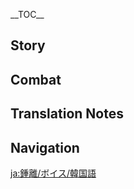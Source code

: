 {{CharacterTabs}}
{{LanguageTabs}}
__TOC__
==Story==
{{VO/Story
|character           = Zhongli
|language            = ko
|name                = 종려

<!-- Hello -->
|vo_01_01_title      = 첫 만남…
|vo_01_01_subtitle   = Hello
|vo_01_01_file       = VO_{language}{character} Hello.ogg
|vo_01_01_tx         = 새로운 「계약」? 좋아… 아직 휴가 기간이지만 함께 가주지. 계약서에 무슨 이름으로 서명해야 하지? 이름이 여러 개인데. 휴가 기간이라면… 난 「종려」야. 넌 여행자? 넌 무슨 이름으로 서명할 건가?
|vo_01_01_rm         = Saeroun "Gyeyak"? Joa... ajik hyuga giganijiman hamkke gajuji. Gyeyakseoe museun ireumeuro seomyeonghaeya haji? Ireumi yeoreo gaeinde. Hyuga giganiramyeon... nan "Jongryeo"ya. Neon yeohaengja? Neon museun ireumeuro seomyeonghal geonga?

<!-- Chats -->
|vo_02_01_title      = 잡담・여정
|vo_02_01_subtitle   = Chat: Journeys
|vo_02_01_file       = VO_{language}{character} Chat - Journeys.ogg
|vo_02_01_tx         = 여정은 언젠가 끝나게 돼. 그러니 서두를 필요 없어
|vo_02_01_rm         = Yeojeong-eun eonjenga kkeutnage dwae. Geureoni seodureul piryo eopsseo
|vo_02_02_title      = 잡담・유람
|vo_02_02_subtitle   = Chat: Tours
|vo_02_02_file       = VO_{language}{character} Chat - Tours.ogg
|vo_02_02_tx         = 이제 어디 가고 싶어? [[Liyue|리월]]의 명승 고지를 둘러보고 싶다면 괜찮은 방법이 있어
|vo_02_02_rm         = Ije eodi gago sipeo? Riwol-ui myeongseung gojireul dulleobogo sipttamyeon gwaenchaneun bangbeobi isseo
|vo_02_03_title      = 잡담・리월
|vo_02_03_subtitle   = Chat: Liyue
|vo_02_03_file       = VO_{language}{character} Chat - Liyue.ogg
|vo_02_03_tx         = 「유통」을 위해 지은 배는 항구에 정박하지. 그러니 리월은 모든 재물이 「모이는」 곳이야
|vo_02_03_rm         = "Yutong"eul wihae jieun baeneun hanggue jeongbakaji. Geureoni Riwol-eun modeun jaemuri "moineun" gosiya
|vo_02_04_title      = 잡담・회고
|vo_02_04_subtitle   = Chat: Reminiscing
|vo_02_04_file       = VO_{language}{character} Chat - Reminiscing.ogg
|vo_02_04_tx         = {{tt|계화|桂花}}꽃을 사서 좋은 술을 가지고 함께 배를 띄우고 싶으나…옛 {{tt|친구|親舊}}는 언제 다시 만날 수 있으려나?
|vo_02_04_rm         = Gyehwakkocheul saseo joeun sureul gajigo hamkke baereul ttuiugo sipeuna... Yet chinguneun eonje dasi mannal su isseuryeona?

<!-- Weather -->
|vo_03_01_title      = 비가 그친 후…
|vo_03_01_subtitle   = After the Rain
|vo_03_01_file       = VO_{language}{character} After the Rain.ogg
|vo_03_01_tx         = 「유리주머니」 같은 식물은 습한 환경을 좋아해서 비가 온 후 따는 게 좋아. 찾아낸다면 적당히 저장해 둬
|vo_03_01_rm         = "Yurijumeoni" gateun sikmureun seuphan hwangyeong'eul joahaeseo biga on hu ttaneun ge joa. Chajanendamyeon jeokdanghi jeojanghae dwo
|vo_03_02_title      = 눈이 올 때…
|vo_03_02_subtitle   = When It Snows
|vo_03_02_file       = VO_{language}{character} When It Snows.ogg
|vo_03_02_tx         = 어디 가서 눈을 피하지. 난 괜찮은데, 넌 감기 걸릴지도 모르니
|vo_03_02_rm         = Eodi gaseo nuneul pihaji. Nan gwaenchaneunde, neon gamgi geolliljido moreuni
|vo_03_03_title      = 강풍이 불 때…
|vo_03_03_subtitle   = When the Wind Is Blowing
|vo_03_03_file       = VO_{language}{character} When the Wind Is Blowing.ogg
|vo_03_03_tx         = 휴가를 보내기엔 좋지 않은 날씨군. 가서 경극이나 감상하자고
|vo_03_03_rm         = Hyugareul bonaegien jochi aneun nalssigun. Gaseo gyeonggeugina gamsanghajago

<!-- Greetings -->
|vo_04_01_title      = 아침 인사…
|vo_04_01_subtitle   = Good Morning
|vo_04_01_file       = VO_{language}{character} Good Morning.ogg
|vo_04_01_tx         = 오늘도 경치가 근사하면 좋겠군
|vo_04_01_rm         = Oneuldo gyeongchiga geunsahamyeon joketkkun
|vo_04_02_title      = 점심 인사…
|vo_04_02_subtitle   = Good Afternoon
|vo_04_02_file       = VO_{language}{character} Good Afternoon.ogg
|vo_04_02_tx         = 기운이 나는 걸 먹고 싶어? 음…흘호암에 괜찮은 식당이 있어
|vo_04_02_rm         = Giuni naneun geol meokko sipeo? Eum... heulhoame gwaenchaneun sikdang-i isseo
|vo_04_03_title      = 저녁 인사…
|vo_04_03_subtitle   = Good Evening
|vo_04_03_file       = VO_{language}{character} Good Evening.ogg
|vo_04_03_tx         = 운 선생의 경극을 놓쳤지만, 밤의 리월에는 가볼 만한 곳이 많아
|vo_04_03_rm         = Un seonsaeng-ui gyeonggeugeul nohchyeotjjiman, bam-ui Riworeneun gabol manan gosi mana
|vo_04_04_title      = 굿나잇…
|vo_04_04_subtitle   = Good Night
|vo_04_04_file       = VO_{language}{character} Good Night.ogg
|vo_04_04_tx         = 시장은 문을 닫았고 떠들썩한 부두도 깊은 잠에 빠졌구나. 가서 쉬어
|vo_04_04_rm         = Sijang-eun muneul dadatkko tteodeulsseokan bududo gipeun jame ppajyeotguna. Gaseo swieo

<!-- About -->
|vo_05_01_title      = {name} 자신에 대해…
|vo_05_01_subtitle   = About {character}
|vo_05_01_file       = VO_{language}{character} About {character}.ogg
|vo_05_01_tx         = 규칙이 없다면 일을 이룰 수 없어. 평범한 사람이나 선인이나 각자의 임무를 다해야 리월이 계속 평화롭지
|vo_05_01_rm         = Gyuchigi eopdamyeon ireul irul su eopsseo. Pyeongbeomhan saramina seoninina gakjaui immureul dahaeya Riwol-i gyesok pyeonghwaropji

<!-- About Us -->
|vo_06_01_title      = 우리에 대해・황금
|vo_06_01_subtitle   = About Us: Gold
|vo_06_01_file       = VO_{language}{character} About Us - Gold.ogg
|vo_06_01_tx         = 황금은 리월의 재물이자 리월의 심장을 뛰게 하는 피야. 네가 황금처럼 빛나는 마음이 있는지 기대해 보겠어
|vo_06_01_rm         = Hwanggeum-eun Riwol-ui jaemur-ija Riwol-ui simjang-eul ttwige haneun piya. Nega hwanggeumcheoreom binnaneun ma-eum-i inneunji gidaehae bogess-eo
|vo_06_02_title      = 우리에 대해・계약
|vo_06_02_subtitle   = About Us: Contracts
|vo_06_02_friendship = 6
|vo_06_02_quest      = A New Star Approaches
|vo_06_02_file       = VO_{language}{character} About Us - Contracts.ogg
|vo_06_02_tx         = 너와 나와 「계약」으로 맺어진 벗&mdash;&mdash;그럼 계약 범위 안의 일이라면 나와 상의할 수 있어
|vo_06_02_rm         = Neowa nawa "gyeyak"-euro maej-eojin beot{{lmdash}} Geureom gyeyak beom-wi an-ui ir-iramyeon nawa sang-uihal su iss-eo
|vo_06_03_title      = 우리에 대해・공평
|vo_06_03_subtitle   = About Us: Fairness
|vo_06_03_friendship = 6
|vo_06_03_file       = VO_{language}{character} About Us - Fairness.ogg
|vo_06_03_tx         = 「계약」 밖의 일을 상의해도 돼. 이 땅에서 이렇게 오래 살았으니 웬만한 일은 대략 알지. 물론 네가 날 위해 해주었으면 하는 일이 있긴 해. 그래야 「공평」한 셈이니까
|vo_06_03_rm         = "Gyeyak" bakk-ui ir-eul sang-uihaedo dwae. I ttang-eseo ireoke orae sar-ass-euni wenmanhan ir-eun daeryak alji. Mullon nega nal wihae haejueoss-eumyeon haneun ir-i itgin hae. Geuraeya "gongpyeong"-han sem-inikka
|vo_06_04_title      = 우리에 대해・곤혹
|vo_06_04_subtitle   = About Us: Confusion
|vo_06_04_friendship = 6
|vo_06_04_file       = VO_{language}{character} About Us - Confusion.ogg
|vo_06_04_tx         = 「계약」은 「우정」과 「정」을 구분하고 측정할 수 없어. 그럼 대체 어떻게 해야 우리 우정의 무게를 잴 수 있을까? 「친구」, 너는 답을 아는가?
|vo_06_04_rm         = "Gyeyak"-eun "ujeong"-gwa "jeong"-eul gubunhago cheukjeonghal su eobs-eo. Geureom daeche eotteoke haeya uri ujeong-ui muge-reul jael su iss-eulkka? "Chin-gu", neoneun dab-eul aneun-ga?

<!-- Miscellany I -->
|vo_07_01_title      = 「신의 눈」에 대해…
|vo_07_01_subtitle   = About the [[Vision]]
|vo_07_01_file       = VO_{language}{character} About the Vision.ogg
|vo_07_01_tx         = 「신의 눈」…역시 일종의 「계약」이야. 모든 힘에는 대가가 따른다는 걸 알아야 해. 천 개의 권력에는 천 개의 책임이 따라
|vo_07_01_rm         = "Sin-ui Nun"... yeoksi iljong-ui "gyeyag"-iya. Modeun him-eneun daegaga ttareundaneun geol ar-aya hae. Cheon gaeui gwollyeog-eneun cheon gaeui chaeg-im-i ttara
|vo_07_02_title      = 하고 싶은 이야기…
|vo_07_02_subtitle   = Something to Share
|vo_07_02_file       = VO_{language}{character} Something to Share.ogg
|vo_07_02_tx         = 「거래」의 규칙은 「계약」이고 준칙은 「공평」이지. 「계약」을 맺고 준수하는 자는 절대 잊어선 안 돼. 공평함을 잃게 되면 계약은 기만의 근거가 되지
|vo_07_02_rm         = "Georae"-ui gyuchig-eun "gyeyag"-igo junchig-eun "gongpyeong"-iji. "Gyeyag"-eul maetgo junsuhaneun janeun jeoldae ij-eoseon an dwae. Gongpyeongham-eul ilke doemyeon gyeyag-eun giman-ui geun-geoga doeji
|vo_07_03_title      = 흥미있는 일…
|vo_07_03_subtitle   = Interesting Things
|vo_07_03_file       = VO_{language}{character} Interesting Things.ogg
|vo_07_03_tx         = 「절운간」에 가면 「청심」을 한 묶음 따다 줘. 한 묶음이면 돼. 여비는…아, 잊을 뻔했네, 「계약」 기간에 여비는 네가 대신 지불해. 그럼 수고하도록
|vo_07_03_rm         = "Jeol-ungan"-e gamyeon "cheongsim"-eul han mukk-eum ttada jwo. Han mukk-eum-imyeon dwae. Yeobi-neun... a, ij-eul ppeonhaenne, "gyeyak" gigan-e yeobi-neun nega daesin jibulhae. Geureom sugohadorok

<!-- About Others -->
|vo_08_01_title      = 소에 대해…
|vo_08_01_subtitle   = About [[Xiao]]
|vo_08_01_friendship = 4
|vo_08_01_file       = VO_{language}{character} About Xiao.ogg
|vo_08_01_tx         = 귀리원의 어린 선인…아…지금까지 그는 자신의 직책을 이행하고 있어…이 「열리진심산」을 그에게 전해줘. 맞다, 페이몬이 훔쳐 먹지 못하게 해. 이것의 약효는…아무나 감당할 수 있는 게 아니야
|vo_08_01_rm         = Gwiriwon-ui eorin seon-in... A... jigeumkkaji geuneun jasin-ui jikchaeg-eul ihaenghago iss-eo... I "yeollijinsimsan"-eul geu-ege jeonhaejwo. Matda, Peimon-i humchyeo meokji mothage hae. Igeos-ui yakhyoneun... amuna gamdanghal su inneun ge aniya
|vo_08_02_title      = 벤티에 대해…
|vo_08_02_subtitle   = About [[Venti]]
|vo_08_02_friendship = 4
|vo_08_02_file       = VO_{language}{character} About Venti.ogg
|vo_08_02_tx         = 으… 진한 술 냄새. 그 시인이 방금 왔었군, 고상한 구석은 하나도 없는 주정뱅이 시인 같으니라고! 자네… 으, 그의 유혹에 넘어가 진탕 마셨군. 말도 제대로 못하고… 기다려 내가 「정신 드는 차」를 끓여오지. 6시간이면 되니 잠깐 기다려…
|vo_08_02_rm         = Eu... jinhan sul naemsae. Geu siin-i banggeum wass-eotgun, gosanghan guseog-eun hanado eomneun jujeongbaeng-i siin gat-eunirago! Jane... eu, geuui yuhog-e neom-eoga jintang masyeotgun. Maldo jedaero mothago... gidaryeo naega "jeongsin deuneun cha"-reul kkeulh-yeooji. Yuksigan-imyeon doeni, jamkkan gidaryeo...
|vo_08_03_title      = 응광에 대해…
|vo_08_03_subtitle   = About [[Ningguang]]
|vo_08_03_friendship = 4
|vo_08_03_file       = VO_{language}{character} About Ningguang.ogg
|vo_08_03_tx         = 매일 처리하는 일이 아무리 많아도 그녀는 진취적인 마음을 잃지 않아. 정말 대단하지. 그 당시 그녀가 맨발로 요광 해안에서 남쪽 마을로 향하며 물건을 팔던 생각이 나는군. 시간은 평범한 사람에겐 너무 잔혹해…
|vo_08_03_rm         = Maeil cheorihaneun ir-i amuri manh-ado geunyeo-neun jinchwijeog-in ma-eum-eul ilchi anh-a. Jeongmal daedanhaji. Geu dangsi geunyeo-ga maenballo yogwang haean-eseo namjjog ma-eullo hyanghamyeo mulgeon-eul paldeon saenggag-i naneungun. Sigan-eun pyeongbeomhan saram-egen neomu janhokhae...
|vo_08_04_title      = 호두에 대해…
|vo_08_04_subtitle   = About [[Hu Tao]]
|vo_08_04_friendship = 4
|vo_08_04_file       = VO_{language}{character} About Hu Tao.ogg
|vo_08_04_tx         = 지금의 당주? 큼… 그 아이는 상대하지 못하겠어
|vo_08_04_rm         = Jigeum-ui dangju? Keum... geu ai-neun sangdaehaji mothagess-eo
|vo_08_05_title      = 타르탈리아에 대해・침착
|vo_08_05_subtitle   = About [[Tartaglia]]: Composed
|vo_08_05_friendship = 4
|vo_08_05_file       = VO_{language}{character} About Tartaglia - Composed.ogg
|vo_08_05_tx         = 스네즈나야에서 온 그 무인은 아직도 리월에 있는 건가? 괜찮아, 만약 그가 널 귀찮게 하면 날 불러
|vo_08_05_rm         = Seunejeunaya-eseo on geu mu-in-eun ajikdo Riwol-e inneun geon-ga? Gwaenchanh-a, man-yak geuga neol gwichanke hamyeon nal bulleo
|vo_08_06_title      = 타르탈리아에 대해・술상
|vo_08_06_subtitle   = About Tartaglia: Drinks
|vo_08_06_friendship = 4
|vo_08_06_quest      = A New Star Approaches
|vo_08_06_file       = VO_{language}{character} About Tartaglia - Drinks.ogg
|vo_08_06_tx         = 우인단 내에서 「타르탈리아」의 소문이 또 안 좋아진 모양이야. 하지만 그와 같은 자라면 분명 자신에 대한 불만을 없애버리기 위해 적극적으로 나서겠지. 흠…다음번 술자리에서 또 재밌는 얘기를 많이 들을 수 있겠군. 여행자, 너도 올래?
|vo_08_06_rm         = U'in-dan naeeseo Tareutallia-ui somun-i tto an joh-ajin moyang-iya. hajiman geuwa gat-eun jaramyeon bunmyeong jasin-e daehan bulman-eul eobs-aebeorigi wihae jeokgeukjeog-euro naseogetji. Heum... da-eumbeon suljarieseo tto jaeminneun yaegi-reul manh-i deur-eul su itgetgun. Yeohaengja, neodo ollae?
|vo_08_07_title      = 감우에 대해…
|vo_08_07_subtitle   = About [[Ganyu]]
|vo_08_07_friendship = 4
|vo_08_07_quest      = A New Star Approaches
|vo_08_07_file       = VO_{language}{character} About Ganyu.ogg
|vo_08_07_tx         = 리월의 번영은 절대 「암왕제군」의 신탁에 의해서만 완성된 게 아니다. 「계약」에 응답한 무수한 바위 신의 백성들이 있었기에 가능했지. 그중에서도 감우는 취임한 지 가장 오래됐어. 그녀의 과거라면…그녀가 날 원망할 수도 있으니, 가서 직접 물어보게
|vo_08_07_rm         = Riwol-ui beon-yeong-eun jeoldae "Am-wangjegun"-ui sintag-e uihaeseoman wanseongdoen ge anida. "Gyeyak"-e eungdaphan musuhan bawi sin-ui baekseongdeur-i iss-eotgie ganeunghaetji. Geujung-eseodo Gam-u-neun chwiimhan ji gajang oraedwaess-eo. Geunyeo-ui gwageoramyeon... geunyeo-ga nal wonmanghal sudo iss-euni, gaseo jikjeop mur-eoboge
|vo_08_08_title      = 각청에 대해…
|vo_08_08_subtitle   = About [[Keqing]]
|vo_08_08_friendship = 4
|vo_08_08_quest      = A New Star Approaches
|vo_08_08_file       = VO_{language}{character} About Keqing.ogg
|vo_08_08_tx         = 그녀는 현재 칠성 중에서 가장 「신을 공경하지 않는 사람」이야. 하지만 난 이런 사람이 꽤 마음에 들어. 「자신이 맞다고 생각하는 걸 과감히 이야기하고 행동으로 옮기는 것」&mdash;&mdash;리월에 이런 사람이 있기에 나도 은퇴할 생각을 할 수 있었지
|vo_08_08_rm         = Geunyeo-neun hyeonjae chilseong jung-eseo gajang "sin-eul gonggyeonghaji anhneun saram"-iya. Hajiman nan ireon saram-i kkwae ma-eum-e deur-eo. "Jasin-i matdago saenggakhaneun geol gwagamhi iyagihago haengdong-euro omgineun geot"{{lmdash}} Riwol-e ireon saram-i itgie nado euntoehal saenggag-eul hal su iss-eotji
|vo_08_09_title      = 연비에 대해…
|vo_08_09_subtitle   = About [[Yanfei]]
|vo_08_09_friendship = 4
|vo_08_09_quest      = A New Star Approaches
|vo_08_09_file       = VO_{language}{character} About Yanfei.ogg
|vo_08_09_tx         = 그녀는 나와 「계약」을 맺지 않았지만, 자신만의 방식으로 규칙을 지키며 편파적인 관념을 바로잡고 있어. 언젠가 그녀의 아버지가 먼 여행에서 돌아오면 나보다 더 뿌듯해하겠지.
|vo_08_09_rm         = Geunyeo-neun nawa "gyeyag"-eul maetji anh-atjiman, jasinman-ui bangsig-euro gyuchig-eul jikimyeo pyeonpajeog-in gwannyeom-eul barojapgo iss-eo. Eonjenga geunyeo-ui abeoji-ga meon yeohaeng-eseo dor-aomyeon naboda deo ppudeuthaehagetji.
|vo_08_10_title      = 바알에 대해…
|vo_08_10_subtitle   = About [[Raiden Shogun|Baal]]
|vo_08_10_friendship = 4
|vo_08_10_file       = VO_{language}{character} About Baal.ogg
|vo_08_10_tx         = 시간은 모든 의지를 단련해. 그리고 그녀는 신념을 위해 모든 걸 내던질 사람이고. 어쩌면 그래서 여기까지 왔는지도 모르지. 기회 되면 나도 그녀가 모든 걸 바쳐서 이루고자 하는 「영원」을 보고 싶군
|vo_08_10_rm         = 
|vo_08_11_title      = 부에르에 대해…
|vo_08_11_subtitle   = About [[Buer]]
|vo_08_11_friendship = 4
|vo_08_11_quest      = Akasha Pulses, the Kalpa Flame Rises
|vo_08_11_file       = VO_{language}{character} About Buer.ogg
|vo_08_11_tx         = 지혜의 신 부에르, 그녀는 수메르를 통치하는 것 외에도 세계수를 수호하는 일도 책임지고 있어. 그 위대한 지혜가 아니었다면 분명 해내기 어려웠을 거야. 특히 세계수를 구해낸 일은 티바트의 모든 생명이 감사해야 할 일이지
|vo_08_11_rm         = Jihye-ui sin Buereu, geunyeo-neun Sumereu-reul tongchihaneun geot oe-e-do Segyesu-reul suhohaneun ildo chaegimjigo isseo. Geu widaehan jihye-ga anieotdamyeon bunmyeong haenaegi eoryeowosseul geoya. Teukhi Segyesu-reul guhaenaen ireun Tibateu-ui modeun saengmyeong'i gamsahaeya hal iriji
|vo_08_12_title      = 푸리나에 대해…
|vo_08_12_subtitle   = About [[Furina]]
|vo_08_12_quest      = Masquerade of the Guilty
|vo_08_12_friendship = 4
|vo_08_12_file       = VO_{language}{character} About Furina.ogg
|vo_08_12_tx         = 나라를 구하기 위해 「자기 자신」과 계약하고 500년 동안 그 계약을 지키며 천리의 눈을 속여왔다라…. 난 스스로 행해야 하는 모든 「정의」를 존중한다네. 신성은 사라지고 신좌 또한 더는 존재하지 않지만, 폰타인의 역사로 봤을 때 푸리나는 여전히 인정받아 마땅한 정의의 신일세
|vo_08_12_rm         = 
|vo_08_13_title      = 한운에 대해…
|vo_08_13_subtitle   = About [[Xianyun]]
|vo_08_13_quest      = A Thousand Moonlit Miles
|vo_08_13_friendship = 4
|vo_08_13_file       = VO_{language}{character} About Xianyun.ogg
|vo_08_13_tx         = 여러 상인에게서 「한운」에 관한 일화를 들었다네. 겉으론 거만하고 과묵한 것처럼 보이지만, 실제로 대화를 나누면 솔직하고 올곧은 성격이라 좋은 친구가 될 만한 자라고 하더군. 실로 기쁜 일이지. 다만 「통이 크다」는 평가는… 흠… 나도 많이 들어본 말인데 말이지…
|vo_08_13_rm         = 

|vo_08_14_title      = 하보림에 대해…
|vo_08_14_subtitle   = About [[Haborym]]
|vo_08_14_quest      = Incandescent Ode of Resurrection
|vo_08_14_friendship = 4
|vo_08_14_file       = VO_{language}{character} About Haborym.ogg
|vo_08_14_tx         = 나타는 유구한 항쟁의 역사를 시로 엮어, 대대로 무수한 전사를 격려했고, 이제는 심연과 숙명의 위협을 뛰어넘어 새로운 미래를 창조했네. 그런 그들을 이끈 건 시간과 역사를 무기로 삼은 인간 전사였지. 그녀는 가히 신과 어깨를 나란히 할 실력을 지닌 자일세. 실로 감탄스러울 따름이군
|vo_08_14_rm         = 

<!-- More About -->
|vo_09_01_title      = {name}에 대해 알기・첫 번째
|vo_09_01_subtitle   = More About {character}: I
|vo_09_01_file       = VO_{language}{character} More About {character} - 01.ogg
|vo_09_01_tx         = 간만에 시간이 났는데 쉬지 않고 왜 날 찾았나? 내 이야기가 듣고 싶은 겐가?
|vo_09_01_rm         = Ganman-e sigan-i nanneunde swiji anko wae nal chaj-anna? Nae iyagiga deutgo sip-eun gen-ga?
|vo_09_02_title      = {name}에 대해 알기・두 번째
|vo_09_02_subtitle   = More About {character}: II
|vo_09_02_friendship = 3
|vo_09_02_file       = VO_{language}{character} More About {character} - 02.ogg
|vo_09_02_tx         = 「흑암 공장」의 기원에 대해 들어봤어?<br>옛날에 사람들은 천형산에서 광맥을 캐면서 안에 공장 시설을 지었어. 그러다 점점 동대륙 최대의 공장이 되었지. 산속의 비밀 통로는 거미줄처럼 퍼져 있어서 땅속 깊은 곳의 고대 유적과도 연결돼. 그 통로를 다 알고 있는 사람은 아마 없을 거야
|vo_09_02_rm         = "Heug-am Gongjang"-ui giwon-e daehae deuR-eobwass-eo?<br>Yennar-e saramdeur-eun cheonhyeongsan-eseo gwangmaeg-eul kaemyeonseo an-e gongjang siseor-eul jieoss-eo. Geureoda jeomjeom dongdaeryuk choedaeui gongjang-i doeeotji. Sansog-ui bimil tongno-neun geomijulcheoreom peojyeo iss-eoseo ttangsok gip-eun gos-ui godae yujeokgwado yeongyeoldwae. Geu tongno-reul da algo inneun saram-eun ama eobs-eul geoya
|vo_09_03_title      = {name}에 대해 알기・세 번째
|vo_09_03_subtitle   = More About {character}: III
|vo_09_03_friendship = 4
|vo_09_03_file       = VO_{language}{character} More About {character} - 03.ogg
|vo_09_03_tx         = 「해등절」의 기원에 대해 들어봤어?<br>아주 오래전 전쟁에서 리월 사람은 전사들이 집에 오는 길을 헤매지 않고 마음을 잃지 않도록 밤에 빛나는 등을 물에 띄웠다고 해. 이런 일을 기억하는 사람은 이제 없겠지만
|vo_09_03_rm         = "Haedeungjeor"-ui giwon-e daehae deur-eobwass-eo?<br>Aju oraejeon jeonjaeng-eseo Riwol saram-eun jeonsadeur-i jib-e oneun gir-eul hemaeji anko ma-eum-eul ilchi antorok bam-e binnaneun deung-eul mur-e ttuiwotdago hae. Ireon ir-eul gieokhaneun saram-eun ije eopgetjiman
|vo_09_04_title      = {name}에 대해 알기・네 번째
|vo_09_04_subtitle   = More About {character}: IV
|vo_09_04_friendship = 5
|vo_09_04_quest      = A New Star Approaches
|vo_09_04_file       = VO_{language}{character} More About {character} - 04.ogg
|vo_09_04_tx         = 「계약의 신」의 일에 대해 들어봤어?<br>그는 기억력이 뛰어나. 라이벌의 이름, 리월항 선박 부처가 세워지고 나서 건조한 선박의 기항 일자를 잊은 적이 없어. 어쨌든 기억력이 그렇게 좋으니 모든 「계약」을 기억할 수 있지.<br>하지만 기억력이 좋다는 건 때론 불쾌한 일이기도 해
|vo_09_04_rm         = "Gyeyag-ui sin"-ui ir-e daehae deur-eobwass-eo?<br>Geu-neun gieongnyeog-i ttwieona. Raibeor-ui ireum, Riwol-hang seonbak bucheoga sewojigo naseo geonjohan seonbag-ui gihang ilja-reul ij-eun jeog-i eobs-eo. Eojjaetdeun gieongnyeog-i geureoke joh-euni modeun "gyeyag"-eul gieokhal su itji.<br>Hajiman gieongnyeog-i jota-neun geon ttaeron bulkwaehan ir-igido hae
|vo_09_05_title      = {name}에 대해 알기・다섯 번째
|vo_09_05_subtitle   = More About {character}: V
|vo_09_05_friendship = 6
|vo_09_05_quest      = A New Star Approaches
|vo_09_05_file       = VO_{language}{character} More About {character} - 05.ogg
|vo_09_05_tx         = 너무 오래 산 사람은 기억 속에서만 옛 전우, 과거의 풍경을 찾을 수 있어.<br>그렇다고 해도 난 너와 만난 걸 후회하지 않아 「친구」. 이별하는 날이 온다고 해도 자넨 내 기억 속에 황금처럼 반짝일 거야
|vo_09_05_rm         = Neomu orae san saram-eun gieok sog-eseoman yet jeon-u, gwageoui punggyeong-eul chaj-eul su iss-eo.<br>Geureotago haedo nan neowa mannan geol huhoehaji anh-a "chin-gu". Ibyeolhaneun nar-i ondago haedo janen nae gieok sog-e hwang-geumcheoreom banjjag-il geoya

<!-- Miscellany II -->
|vo_10_01_title      = {name}의 취미…
|vo_10_01_subtitle   = {character}'s Hobbies
|vo_10_01_file       = VO_{language}{character} Hobbies.ogg
|vo_10_01_tx         = 짬이 날 때 시내를 산책하면 마음이 많이 진정돼. 어…언제부터 이런 기분이 들었더라?
|vo_10_01_rm         = Jjam-i nal ttae sinae-reul sanchaekhamyeon ma-eum-i manh-i jinjeongdwae. Eo... eonjebuteo ireon gibun-i deur-eotdeora?
|vo_10_02_title      = {name}의 고민…
|vo_10_02_subtitle   = {character}'s Troubles
|vo_10_02_file       = VO_{language}{character} Troubles.ogg
|vo_10_02_tx         = 사람들이 「계약」을 준수하고 계약의 규칙에 따라 행동하는 것은 「공평」하길 원해서야. 다만 이 점을 의식하지 못할 뿐이지
|vo_10_02_rm         = Saramdeur-i "gyeyag"-eul junsuhago gyeyag-ui gyuchig-e ttara haengdonghaneun geos-eun "gongpyeong"-hagil wonhaeseoya. Daman i jeom-eul uisikhaji mothal ppun-iji
|vo_10_03_title      = 좋아하는 음식…
|vo_10_03_subtitle   = Favorite Food
|vo_10_03_file       = VO_{language}{character} Favorite Food.ogg
|vo_10_03_tx         = 오래전에 친구와 함께 마신 술이라고 할 수 있겠지. 날씨가 변해서 그런가? 그때의 운치가 다시 살아날 것 같지 않군
|vo_10_03_rm         = Oraejeon-e chin-guwa hamkke masin sur-irago hal su itgetji. Nalssiga byeonhaeseo geureon-ga? Geuttae-ui unchiga dasi sar-anal geot gatji ankun
|vo_10_04_title      = 싫어하는 음식…
|vo_10_04_subtitle   = Least Favorite Food
|vo_10_04_file       = VO_{language}{character} Least Favorite Food.ogg
|vo_10_04_tx         = 난 해산물이 싫어. 해산물을 보기만 해도 어떻게 말해야 하나…미끌미끌한 촉감, 지워지지 않는 비린내가 떠올라. 이유는…<br>아, 말하자면 길어. 그냥 내 기억력이 너무 좋아서 기억하고 있다고 생각하라고
|vo_10_04_rm         = Nan haesanmul-i silh-eo. Haesanmur-eul bogiman haedo eotteoke malhaeya hana... mikkeulmikkeulhan chokgam, jiwojiji anhneun birinnaega tteoolla. Iyuneun...<br>A, malhajamyeon gir-eo. Geunyang nae gieongnyeog-i neomu joh-aseo gieokhago itdago saenggakharago

<!-- Receiving a Gift -->
|vo_11_01_title      = 선물 획득・첫 번째
|vo_11_01_subtitle   = Receiving a Gift: I
|vo_11_01_file       = VO_{language}{character} Receiving a Gift - 01.ogg
|vo_11_01_tx         = 재료도 신경 써서 골랐고 조리법도 제대로야. 대단하군
|vo_11_01_rm         = 
|vo_11_02_title      = 선물 획득・두 번째
|vo_11_02_subtitle   = Receiving a Gift: II
|vo_11_02_file       = VO_{language}{character} Receiving a Gift - 02.ogg
|vo_11_02_tx         = 요리는 아주 재밌는 일이야. 너도 그렇게 느낄 테지
|vo_11_02_rm         = 
|vo_11_03_title      = 선물 획득・세 번째
|vo_11_03_subtitle   = Receiving a Gift: III
|vo_11_03_file       = VO_{language}{character} Receiving a Gift - 03.ogg
|vo_11_03_tx         = 시간도 많은데, 정원에서 내 이야기나 듣지 않겠나?
|vo_11_03_rm         = 

<!-- Birthday -->
|vo_12_01_title      = 생일…
|vo_12_01_subtitle   = Birthday
|vo_12_01_file       = VO_{language}{character} Birthday.ogg
|vo_12_01_tx         = 생일 축하해. 이건 네가 태어날 때 핀 「유리백합」을 말린 거야.<br>아주 오래전 리월 사람들은 이 꽃이 대지의 아름다운 기억과 기원을 담아 피웠다고 말했어. 네가 태어난 것도 이 꽃과 마찬가지라고 믿고 싶어
|vo_12_01_rm         = Saeng-il chukhahae. Igeon nega taeeonal ttae pin "yuribaekhab"-eul mallin geoya.<br>Aju oraejeon Riwol saramdeur-eun i kkoch-i daejiui areumdaun gieokgwa giwon-eul dam-a piwotdago malhaess-eo. Nega taeeonan geotdo i kkotgwa machangajirago mitgo sip-eo

<!-- Feelings About Ascension -->
|vo_13_01_title      = 돌파의 느낌・기
|vo_13_01_subtitle   = Feelings About Ascension: Intro
|vo_13_01_ascension  = 1
|vo_13_01_file       = VO_{language}{character} Feelings About Ascension - 01.ogg
|vo_13_01_tx         = 힘이 점점 돌아오는 것 같군. 많지 않지만, 쓸모 있어
|vo_13_01_rm         = Him-i jeomjeom dor-aoneun geot gatgun. Manchi anchiman, sseulmo iss-eo
|vo_13_02_title      = 돌파의 느낌・승
|vo_13_02_subtitle   = Feelings About Ascension: Building Up
|vo_13_02_ascension  = 2
|vo_13_02_file       = VO_{language}{character} Feelings About Ascension - 02.ogg
|vo_13_02_tx         = 힘이 커지니 몸의 부담도 급격히 증가하는군. 난 괜찮아. 내 몸의 구조는 일반인과 다르니 걱정할 것 없어
|vo_13_02_rm         = Him-i keojini mom-ui budamdo geupgyeokhi jeunggahaneungun. Nan gwaenchanh-a. Nae mom-ui gujo-neun ilban-ingwa dareuni geokjeonghal geot eobs-eo
|vo_13_03_title      = 돌파의 느낌・전
|vo_13_03_subtitle   = Feelings About Ascension: Climax
|vo_13_03_ascension  = 4
|vo_13_03_file       = VO_{language}{character} Feelings About Ascension - 03.ogg
|vo_13_03_tx         = 신의 눈으로 원소의 힘을 쓰는 것은 평범한 사람들에게는 대단한 일이었군. 그랬어, 그 때 그들이 이런 각오로 내 옆에 섰던 거였어
|vo_12_03_rm         = Sin-ui nun-euro wonsoui him-eul sseuneun geos-eun pyeongbeomhan saramdeur-egeneun daedanhan ir-ieotgun. Geuraess-eo, geu ttae geudeur-i ireon gag-oro nae yeop-e seotdeon geoyeoss-eo
|vo_13_04_title      = 돌파의 느낌・결
|vo_13_04_subtitle   = Feelings About Ascension: Conclusion
|vo_13_04_ascension  = 6
|vo_13_04_file       = VO_{language}{character} Feelings About Ascension - 04.ogg
|vo_13_04_tx         = 신의 심장을 내려놓고 나서도 이런 경치를 볼 수 있을지는 몰랐네, 고마워 「친구」…. 참, 내게 새로운 계약이 있는데 같이 보겠나?
|vo_13_04_rm         = 
|vo_13_04_tl         = 
}}

==Combat==
{{Combat VO
|character           = Zhongli
|language            = ko

|skill_1_tx          = {{tt|벽립천인|壁立千仞}}
|skill_1_rm          = Byeongnipcheonin
|skill_2_tx          = {{tt|경천동지|驚天動地}}
|skill_2_rm          = Gyeongcheondongji
|skill_3_tx          = {{tt|미견불최|靡堅不摧}}
|skill_3_rm          = Migyeonbulchoe
|skill_4_tx          = {{tt|구수병축|俱收并蓄}}
|skill_4_rm          = Gusubyeongchuk
|skill_5_tx          = {{tt|안여반석|安如磐石}}
|skill_5_rm          = Anyeobanseok
|skill_6_tx          = {{tt|난공불락|難攻不落}}
|skill_6_rm          = Nan'gongbullak

|burst_1_tx          = 하늘의 이치가 진군한다
|burst_1_rm          = Haneul-ui Ichiga jingunhanda
|burst_2_tx          = 이게 하늘의 이치다
|burst_2_rm          = Ige Haneul-ui Ichida
|burst_3_tx          = 하늘은 만물을 움직인다
|burst_3_rm          = Haneureun manmureul umjiginda

|sprint-s_1_file     = Sprint Start 01,Sprint Start 02,Sprint Start 03

|glider_1_file       = Deploying Wind Glider 01,Deploying Wind Glider 02,Deploying Wind Glider 03

|chest_1_tx          = 누군가에게 버려진 진귀한 보물…
|chest_1_rm          = Nugun'gaege beoryeojin jin'gwihan bomul...
|chest_2_tx          = 우연히 얻은 물건도 나름 운치가 있지
|chest_2_rm          = Uyeonhi eodeun mulgeondo nareum unchiga ijji
|chest_3_tx          = 헛걸음은 아니군
|chest_3_rm          = Heokkeoreumeun anigun

|low-hp_1_tx         = 네 실력을 인정해주지
|low-hp_1_rm         = Ne sillyeogeul injeonghaejuji
|low-hp_2_tx         = 아하, 재미있군
|low-hp_2_rm         = Aha, jaemiitkkun
|low-hp_3_tx         = 위기 {{tt|대처|對處}}에는 {{tt|자신|自信}} 없어
|low-hp_3_rm         = Wigi daeheoeneun jasin eopsseo

|ally-low-hp_1_tx    = 섣불리 진공하면 안 돼
|ally-low-hp_1_rm    = Seotbulli jingonghamyeon an dwae.
|ally-low-hp_2_tx    = 여긴 내게 맡기고 가서 쉬어
|ally-low-hp_2_rm    = Yeogin naege matgigo gaseo swieo.

|fallen_1_tx         = 하아… 좀 피곤하군
|fallen_1_rm         = Haa... jom pigonhagun
|fallen_2_tx         = 꼴사나운 모습을 보였군
|fallen_2_rm         = Kkolsanaun moseubeul boyeotkkun
|fallen_3_tx         = 반석도 먼지로 돌아가기 마련이지…
|fallen_3_rm         = Banseoktto meonjiro doragagi maryeoniji...

|hit-l_1_file        = Light Hit Taken 01,Light Hit Taken 02,Light Hit Taken 03,Light Hit Taken 04,Light Hit Taken 05,Light Hit Taken 06

|hit-h_1_tx          = {{tt|방심|放心}}했나
|hit-h_1_rm          = Bangsimhaenna
|hit-h_2_tx          = 두려울 것 없지
|hit-h_2_rm          = Duryeoul kkeot eopjji
|hit-h_3_file        = Heavy Hit Taken 03,Heavy Hit Taken 04,Heavy Hit Taken 05,Heavy Hit Taken 06

|join_1_tx           = 그러지, 뭐
|join_1_rm           = Geureoji, mwo
|join_2_tx           = 기분 전환이라고 치자
|join_2_rm           = Gibun jeonhwanirago chija
|join_3_tx           = 난 뭘 하면 되지…?
|join_3_rm           = Nan mwol hamyeon doeji...?

|idle_1_file         = Standby 02
|idle_1_actual_tx    = {{tt|계화|桂花}}꽃을 사서 좋은 술을 가지고 함께 배를 띄우고 싶으나…옛 {{tt|친구|親舊}}는 언제 다시 만날 수 있으려나?
|idle_1_actual_rm    = Gyehwakkocheul saseo joeun sureul gajigo hamkke baereul ttuiugo sipeuna... Yet chinguneun eonje dasi mannal su isseuryeona?

|atk-l_1_file        = Light Attack 01,Light Attack 02,Light Attack 03,Light Attack 04,Light Attack 05,Light Attack 06,Light Attack 07

|atk-m_1_file        = Mid Attack 01,Mid Attack 02,Mid Attack 03

|atk-h_1_file        = Heavy Attack 01,Heavy Attack 02,Heavy Attack 03

|climb_1_file        = Climbing 01,Climbing 02,Climbing 03,Climbing 04,Climbing 05

|jump_1_file         = Jumping 01,Jumping 02,Jumping 03,Jumping 04,Jumping 05
}}

==Translation Notes==
{{Reflist|group=TN •}}

==Navigation==
{{Character Navbox|VO-KO}}

[[ja:鍾離/ボイス/韓国語]]